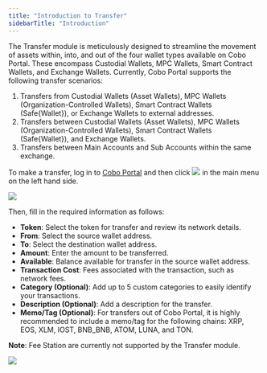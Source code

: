 ```yaml
---
title: "Introduction to Transfer"
sidebarTitle: "Introduction"
---
```


The Transfer module is meticulously designed to streamline the movement of assets within, into, and out of the four wallet types available on Cobo Portal. These encompass Custodial Wallets, MPC Wallets, Smart Contract Wallets, and Exchange Wallets. Currently, Cobo Portal supports the following transfer scenarios:


1. Transfers from Custodial Wallets (Asset Wallets), MPC Wallets (Organization-Controlled Wallets), Smart Contract Wallets (Safe&#123;Wallet&#125;), or Exchange Wallets to external addresses.
2. Transfers between Custodial Wallets (Asset Wallets), MPC Wallets (Organization-Controlled Wallets), Smart Contract Wallets (Safe&#123;Wallet&#125;), and Exchange Wallets.
3. Transfers between Main Accounts and Sub Accounts within the same exchange.

To make a transfer, log in to [Cobo Portal](https://portal.cobo.com/login) and then click <img src="/en/images/transfers/transfer-button.svg" className="icon"></img> in the main menu on the left hand side.

<img src="/en/images/transfers/transfer-button-location.png" className="screenshot_modal"/>
 

Then, fill in the required information as follows:

- **Token**: Select the token for transfer and review its network details.
- **From**: Select the source wallet address.
- **To**: Select the destination wallet address.
- **Amount**: Enter the amount to be transferred.
- **Available**: Balance available for transfer in the source wallet address.
- **Transaction Cost**: Fees associated with the transaction, such as network fees.
- **Category (Optional)**: Add up to 5 custom categories to easily identify your transactions.
- **Description (Optional)**: Add a description for the transfer.
- **Memo/Tag (Optional)**: For transfers out of Cobo Portal, it is highly recommended to include a memo/tag for the following chains: XRP, EOS, XLM, IOST, BNB_BNB, ATOM, LUNA, and TON.

**Note**: Fee Station are currently not supported by the Transfer module.

<img src="/en/images/transfers/transfer-form.png" className="screenshot_modal"/>